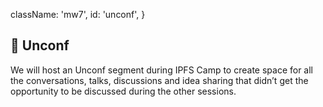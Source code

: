 

  className: 'mw7',
  id: 'unconf',
}

## 🧩 Unconf

We will host an Unconf segment during IPFS Camp to create space for all the conversations, talks, discussions and idea sharing that didn’t get the opportunity to be discussed during the other sessions.
